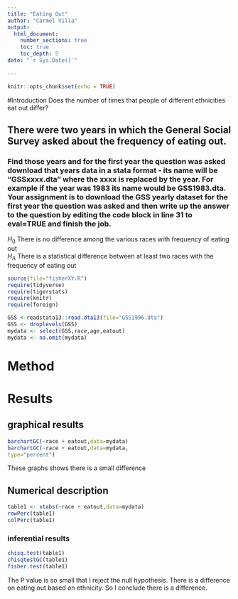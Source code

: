 ```yaml
---
title: "Eating Out"
author: "Carmel Villa"
output: 
  html_document:
    number_sections: true
    toc: true
    toc_depth: 5
date: "`r Sys.Date()`"    
    
---
```


```r
knitr::opts_chunk$set(echo = TRUE)
```
#Introduction
Does the number of times that people of different ethnicities eat out differ?

## There were two years in which the General Social Survey asked about the frequency of eating out.
### Find those years and for the first year the question was asked download that years data in a stata format - its name will be "GSSxxxx.dta" where the xxxx is replaced by the year.  For example if the year was 1983 its name would be GSS1983.dta. Your assignment is to download the GSS yearly dataset for the first year the question was asked and then  write up the answer to the question by editing the  code block in line 31 to eval=TRUE and finish the job. 

$H_0$ There is no difference among the various races with frequency of eating out  
$H_A$ There is a statistical difference between at least two races with the frequency of eating out  


```r
source(file="fisherXY.R")
require(tidyverse)
require(tigerstats)
require(knitr)
require(foreign)
```
```r
GSS <-readstata13::read.dta13(file="GSS1996.dta")
GSS <- droplevels(GSS)
mydata <- select(GSS,race,age,eatout)
mydata <- na.omit(mydata)
```

# Method

# Results

## graphical results

```r
barchartGC(~race + eatout,data=mydata)
barchartGC(~race + eatout,data=mydata,
type="percent")
```
These graphs shows there is a small difference




## Numerical description
```r
table1 <- xtabs(~race + eatout,data=mydata)
rowPerc(table1)
colPerc(table1)
```
### inferential results

```r
chisq.test(table1)
chisqtestGC(table1)
fisher.test(table1)
```

The P value is so small that I reject the null hypothesis. There is a difference on eating out based on ethnicity. So I conclude there is a difference.